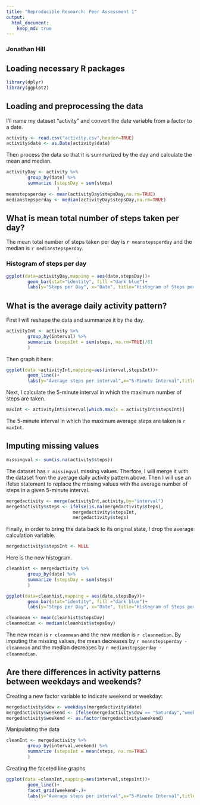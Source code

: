 ```yaml
---
title: "Reproducible Research: Peer Assessment 1"
output: 
  html_document:
    keep_md: true
---
```

### Jonathan Hill

## Loading necessary R packages
```r
library(dplyr)
library(ggplot2)
```

## Loading and preprocessing the data

I'll name my dataset "activity" and convert the date variable from a factor to a date.

```r
activity <- read.csv("activity.csv",header=TRUE)
activity$date <- as.Date(activity$date)
```

Then process the data so that it is summarized by the day and calculate the mean and median.

```r
activityDay <- activity %>%
        group_by(date) %>%
        summarize (stepsDay = sum(steps)
                   )
meanstepsperday <- mean(activityDay$stepsDay,na.rm=TRUE)
medianstepsperday <- median(activityDay$stepsDay,na.rm=TRUE)
```

## What is mean total number of steps taken per day?

The mean total number of steps taken per day is `r meanstepsperday` and the median is `r medianstepsperday`.

### Histogram of steps per day

```r
ggplot(data=activityDay,mapping = aes(date,stepsDay))+
        geom_bar(stat="identity", fill ="dark blue")+
        labs(y="Steps per Day", x="Date", title="Histogram of Steps per Day")
```

## What is the average daily activity pattern?

First I will reshape the data and summarize it by the day. 

```r
activityInt <- activity %>%
        group_by(interval) %>%
        summarize (stepsInt = sum(steps, na.rm=TRUE)/61
        )
```

Then graph it here:
```r
ggplot(data =activityInt,mapping=aes(interval,stepsInt))+
        geom_line()+
        labs(y="Average steps per interval",x="5-Minute Interval",title="Time Series Graph")
```

Next, I calculate the 5-minute interval in which the maximum number of steps are taken.
```r
maxInt <- activityInt$interval[which.max(x = activityInt$stepsInt)]
```

The 5-minute interval in which the maximum average steps are taken is `r maxInt`.

## Imputing missing values
```r
missingval <- sum(is.na(activity$steps))
```

The dataset has `r missingval` missing values. Therfore, I will merge it with the dataset from the average daily activity pattern above.  Then I will use an ifelse statement to replace the missing values with the average number of steps in a given 5-minute interval.
```r
mergedactivity <- merge(activityInt,activity,by="interval")
mergedactivity$steps <- ifelse(is.na(mergedactivity$steps),
                         mergedactivity$stepsInt,
                         mergedactivity$steps)
```

Finally, in order to bring the data back to its original state, I drop the average calculation variable.
```r
mergedactivity$stepsInt <- NULL
```

Here is the new histogram.
```r
cleanhist <- mergedactivity %>%
        group_by(date) %>%
        summarize (stepsDay = sum(steps)
        )

ggplot(data=cleanhist,mapping = aes(date,stepsDay))+
        geom_bar(stat="identity", fill ="dark blue")+
        labs(y="Steps per Day", x="Date", title="Histogram of Steps per Day")
```
```r
cleanmean <- mean(cleanhist$stepsDay)
cleanmedian <- median(cleanhist$stepsDay)
```

The new mean is `r cleanmean` and the new median is `r cleanmedian`.  By imputing the missing values, the mean decreases by `r meanstepsperday - cleanmean` and the median decreases by `r medianstepsperday - cleanmedian`.

## Are there differences in activity patterns between weekdays and weekends?

Creating a new factor variable to indicate weekend or weekday:
```r
mergedactivity$dow <- weekdays(mergedactivity$date)
mergedactivity$weekend <- ifelse(mergedactivity$dow == "Saturday","weekend",ifelse(mergedactivity$dow == "Sunday","weekend","weekday"))
mergedactivity$weekend <- as.factor(mergedactivity$weekend)
```

Manipulating the data
```r
cleanInt <- mergedactivity %>%
        group_by(interval,weekend) %>%
        summarize (stepsInt = mean(steps, na.rm=TRUE)
        )
```

Creating the faceted line graphs
```r
ggplot(data =cleanInt,mapping=aes(interval,stepsInt))+
        geom_line()+
        facet_grid(weekend~.)+
        labs(y="Average steps per interval",x="5-Minute Interval",title="Faceted Time Series Graph")
```
